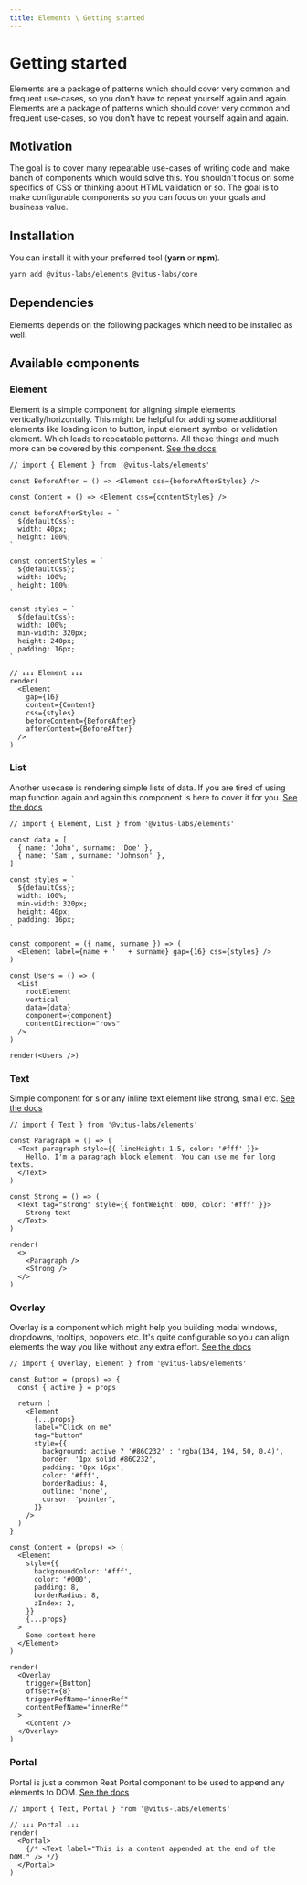 ```yaml
---
title: Elements \ Getting started
---
```


# Getting started

Elements are a package of patterns which should cover very common and
frequent use-cases, so you don't have to repeat yourself again and again.
Elements are a package of patterns which should cover very common and
frequent use-cases, so you don't have to repeat yourself again and again.

## Motivation

The goal is to cover many repeatable use-cases of writing code and make
banch of components which would solve this. You shouldn't focus on some
specifics of CSS or thinking about HTML validation or so. The goal is to
make configurable components so you can focus on your goals and business
value.

## Installation

You can install it with your preferred tool (**yarn** or **npm**).

```bash editor=false live=false
yarn add @vitus-labs/elements @vitus-labs/core
```

## Dependencies

Elements depends on the following packages which need to be installed as
well.

## Available components

### Element

Element is a simple component for aligning simple elements
vertically/horizontally. This might be helpful for adding some
additional elements like loading icon to button, input element symbol
or validation element. Which leads to repeatable patterns. All these
things and much more can be covered by this component. [See the
docs](/docs/ui-system/elements/element)

```tsx
// import { Element } from '@vitus-labs/elements'

const BeforeAfter = () => <Element css={beforeAfterStyles} />

const Content = () => <Element css={contentStyles} />

const beforeAfterStyles = `
  ${defaultCss};
  width: 40px;
  height: 100%;
`

const contentStyles = `
  ${defaultCss};
  width: 100%;
  height: 100%;
`

const styles = `
  ${defaultCss};
  width: 100%;
  min-width: 320px;
  height: 240px;
  padding: 16px;
`

// ↓↓↓ Element ↓↓↓
render(
  <Element
    gap={16}
    content={Content}
    css={styles}
    beforeContent={BeforeAfter}
    afterContent={BeforeAfter}
  />
)
```

### List

Another usecase is rendering simple lists of data. If you are tired of
using map function again and again this component is here to cover it
for you. [See the docs](/docs/ui-system/elements/list)

```tsx
// import { Element, List } from '@vitus-labs/elements'

const data = [
  { name: 'John', surname: 'Doe' },
  { name: 'Sam', surname: 'Johnson' },
]

const styles = `
  ${defaultCss};
  width: 100%;
  min-width: 320px;
  height: 40px;
  padding: 16px;
`

const component = ({ name, surname }) => (
  <Element label={name + ' ' + surname} gap={16} css={styles} />
)

const Users = () => (
  <List
    rootElement
    vertical
    data={data}
    component={component}
    contentDirection="rows"
  />
)

render(<Users />)
```

### Text

Simple component for s or any inline text element like strong, small
etc. [See the docs](/docs/ui-system/elements/text)

```tsx
// import { Text } from '@vitus-labs/elements'

const Paragraph = () => (
  <Text paragraph style={{ lineHeight: 1.5, color: '#fff' }}>
    Hello, I'm a paragraph block element. You can use me for long texts.
  </Text>
)

const Strong = () => (
  <Text tag="strong" style={{ fontWeight: 600, color: '#fff' }}>
    Strong text
  </Text>
)

render(
  <>
    <Paragraph />
    <Strong />
  </>
)
```

### Overlay

Overlay is a component which might help you building modal windows,
dropdowns, tooltips, popovers etc. It's quite configurable so you can
align elements the way you like without any extra effort. [See the
docs](/docs/ui-system/elements/overlay)

```tsx
// import { Overlay, Element } from '@vitus-labs/elements'

const Button = (props) => {
  const { active } = props

  return (
    <Element
      {...props}
      label="Click on me"
      tag="button"
      style={{
        background: active ? '#86C232' : 'rgba(134, 194, 50, 0.4)',
        border: '1px solid #86C232',
        padding: '8px 16px',
        color: '#fff',
        borderRadius: 4,
        outline: 'none',
        cursor: 'pointer',
      }}
    />
  )
}

const Content = (props) => (
  <Element
    style={{
      backgroundColor: '#fff',
      color: '#000',
      padding: 8,
      borderRadius: 8,
      zIndex: 2,
    }}
    {...props}
  >
    Some content here
  </Element>
)

render(
  <Overlay
    trigger={Button}
    offsetY={8}
    triggerRefName="innerRef"
    contentRefName="innerRef"
  >
    <Content />
  </Overlay>
)
```

### Portal

Portal is just a common Reat Portal component to be used to append any
elements to DOM. [See the docs](/docs/ui-system/elements/portal)

```tsx live=false
// import { Text, Portal } from '@vitus-labs/elements'

// ↓↓↓ Portal ↓↓↓
render(
  <Portal>
    {/* <Text label="This is a content appended at the end of the DOM." /> */}
  </Portal>
)
```
